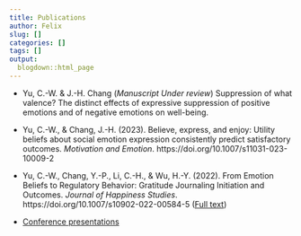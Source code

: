 ```yaml
---
title: Publications
author: Felix
slug: []
categories: []
tags: []
output:
  blogdown::html_page
---
```


- Yu, C.-W. & J.-H. Chang (_Manuscript Under review_) Suppression of what valence? The distinct effects of expressive suppression of positive emotions and of negative emotions on well-being.

- Yu, C.-W., & Chang, J.-H. (2023). Believe, express, and enjoy: Utility beliefs about social emotion expression consistently predict satisfactory outcomes. _Motivation and Emotion_. https://doi.org/10.1007/s11031-023-10009-2

- Yu, C.-W., Chang, Y.-P., Li, C.-H., & Wu, H.-Y. (2022). From Emotion Beliefs to Regulatory Behavior: Gratitude Journaling Initiation and Outcomes. _Journal of Happiness Studies_. https://doi.org/10.1007/s10902-022-00584-5 ([Full text](https://uc821303b5cfcdc2e1a4f6d8a9ad.dl.dropboxusercontent.com/cd/0/inline2/ByZBZqcduvj9Lh8o2EkasSFFd3XKHPHmSLkLMYSMdIZALr2FNNf7UgRkNE1yd1sbxHLh_xWQAfONtXHkKZv171ayPjWlKVrDJFrqGmz7jGpYd2j3yk80K3pLdytVnJ3HmN-Lg9SqvgGXafGvw86T0TUetjWLn1j3AWyzwxbLPtzShOPu9UFzSsIYTaK4qrxTCeR5DiPkCxhhg0pO9fAUcGfNrq8gycBz2yUZ4WPZ__TjUHtkbT3ekwMSw9uXtyFswy9bwNKNr7vJDLDT2Kh_HsA3_zBnKRJoGU6uSg5-s5qwk_H9hoffyoWIoESE_j3tfY14X6acYMeAQge1LCKaGdJh0dtBMq2tc82xg3fEPkHOmzQla6wTpCuQsbT7v7X3cIJ8LYhmC9_Y-EYDWjioutG4RYh61RF9wZcwDwvsBNWsaA/file))

- [Conference presentations](../conference/conference-index/)

